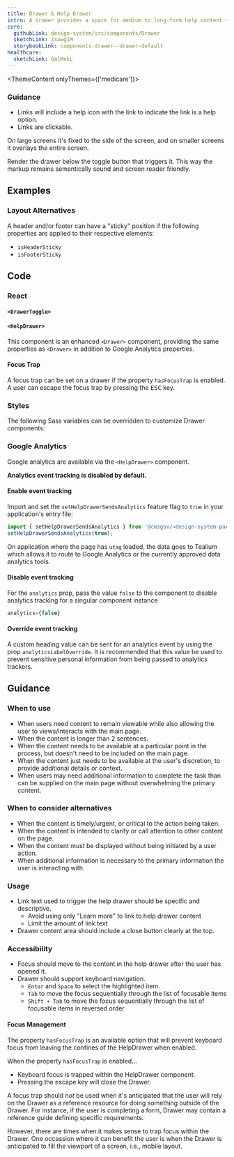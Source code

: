 ```yaml
---
title: Drawer & Help Drawer
intro: A drawer provides a space for medium to long-form help content — content that's too long or not common enough to warrant being on the page by default.
core:
  githubLink: design-system/src/components/Drawer
  sketchLink: zxawg1M
  storybookLink: components-drawer--drawer-default
healthcare:
  sketchLink: GmlMnkL
---
```


<ThemeContent onlyThemes={['medicare']}>

### Guidance

- Links will include a help icon with the link to indicate the link is a help option.
- Links are clickable.

</ThemeContent>

On large screens it's fixed to the side of the screen, and on smaller screens it overlays the entire screen.

Render the drawer below the toggle button that triggers it. This way the markup remains semantically sound and screen reader friendly.

## Examples

<StorybookExample
  componentName="drawer"
  storyId="components-drawer--drawer-default"
  minHeight={500}
/>

### Layout Alternatives

A header and/or footer can have a "sticky" position if the following properties are applied to their respective elements:

- `isHeaderSticky`
- `isFooterSticky`

<StorybookExample
  componentName="sticky-drawer"
  storyId="components-drawer--drawer-with-sticky-positioning"
  minHeight={300}
/>

## Code

### React

<PropTable componentName="Drawer" />

#### `<DrawerToggle>`

<PropTable componentName="DrawerToggle" />

#### `<HelpDrawer>`

This component is an enhanced `<Drawer>` component, providing the same properties as `<Drawer>` in addition to Google Analytics properties.

<PropTable componentName="HelpDrawer" />

#### Focus Trap

A focus trap can be set on a drawer if the property `hasFocusTrap` is enabled. A user can escape the focus trap by pressing the <kbd>ESC</kbd> key.

### Styles

The following Sass variables can be overridden to customize Drawer components:

<ComponentThemeOptions
  componentname="drawer"
/>

### Google Analytics

Google analytics are available via the `<HelpDrawer>` component.

**Analytics event tracking is disabled by default.**

#### Enable event tracking

Import and set the `setHelpDrawerSendsAnalytics` feature flag to `true` in your application's entry file:

```js
import { setHelpDrawerSendsAnalytics } from '@cmsgov/<design-system-package>';
setHelpDrawerSendsAnalytics(true);
```

On application where the page has `utag` loaded, the data goes to Tealium which allows it to route to Google Analytics or the currently approved data analytics tools.

#### Disable event tracking

For the `analytics` prop, pass the value `false` to the component to disable analytics tracking for a singular component instance

```js
analytics={false}
```

#### Override event tracking

A custom heading value can be sent for an analytics event by using the prop `analyticsLabelOverride`. It is recommended that this value be used to prevent sensitive personal information from being passed to analytics trackers.

## Guidance

### When to use

- When users need content to remain viewable while also allowing the user to views/interacts with the main page.
- When the content is longer than 2 sentences.
- When the content needs to be available at a particular point in the process, but doesn't need to be included on the main page.
- When the content just needs to be available at the user's discretion, to provide additional details or context.
- When users may need additional information to complete the task than can be supplied on the main page without overwhelming the primary content.

### When to consider alternatives

- When the content is timely/urgent, or critical to the action being taken.
- When the content is intended to clarify or call attention to other content on the page.
- When the content must be displayed without being initiated by a user action.
- When additional information is necessary to the primary information the user is interacting with.

### Usage

- Link text used to trigger the help drawer should be specific and descriptive.
  - Avoid using only "Learn more" to link to help drawer content
  - Limit the amount of link text
- Drawer content area should include a close button clearly at the top.

### Accessibility

- Focus should move to the content in the help drawer after the user has opened it.
- Drawer should support keyboard navigation.
  - `Enter` and `Space` to select the highlighted item.
  - `Tab` to move the focus sequentially through the list of focusable items
  - `Shift + Tab` to move the focus sequentially through the list of focusable items in reversed order

#### Focus Management

The property `hasFocusTrap` is an available option that will prevent keyboard focus from leaving the confines of the HelpDrawer when enabled.

When the property `hasFocusTrap` is enabled...

- Keyboard focus is trapped within the HelpDrawer component.
- Pressing the escape key will close the Drawer.

A focus trap should _not_ be used when it's anticipated that the user will rely on the Drawer as a reference resource for doing something outside of the Drawer. For instance, if the user is completing a form, Drawer may contain a reference guide defining specific requirements.

However, there are times when it makes sense to trap focus within the Drawer. One occassion where it can benefit the user is when the Drawer is anticipated to fill the viewport of a screen, i.e., mobile layout.
